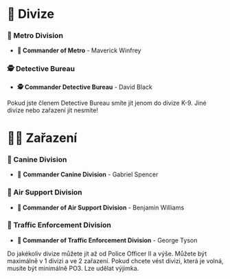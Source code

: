 
# 🔮 Divize

### 🥷 Metro Division

- **🥷 Commander of Metro** - Maverick Winfrey

### 🕵️ Detective Bureau

- **🕵️ Commander Detective Bureau** - David Black

<Callout type="info" emoji="ℹ️">
  Pokud jste členem Detective Bureau smíte jít jenom do divize K-9. Jiné divize
  nebo zařazení jít nesmíte!
</Callout>

# 🧑‍🔬 Zařazení

### 🦮 Canine Division

- 🦮 **Commander Canine Division** - Gabriel Spencer

### 🚁 Air Support Division

- **🚁 Commander of Air Support Division** - Benjamin Williams

### 🦺 Traffic Enforcement Division

- **🦺 Commander of Traffic Enforcement Division** - George Tyson

<Callout type="info" emoji="ℹ️">
  Do jakékoliv divize můžete jít až od Police Officer II a výše. Můžete být
  maximálně v 1 divizi a ve 2 zařazení. Pokud chcete vést divizi, která je
  volná, musíte být minimálně PO3. Lze udělat výjimka.
</Callout>
